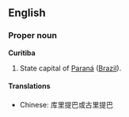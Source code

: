 ==English==

===Proper noun===
'''Curitiba'''

#State capital of [[Paraná]] ([[Brazil]]).

====Translations====

*Chinese: 库里提巴或古里提巴
